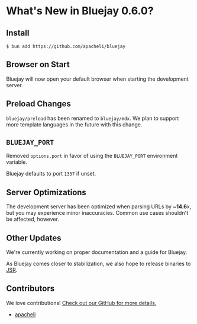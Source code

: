
# What's New in Bluejay 0.6.0?

## Install

```
$ bun add https://github.com/apacheli/bluejay
```

## Browser on Start

Bluejay will now open your default browser when starting the development server.

## Preload Changes

`bluejay/preload` has been renamed to `bluejay/mdx`. We plan to support more template languages in the future with this change.

## `BLUEJAY_PORT`

Removed `options.port` in favor of using the `BLUEJAY_PORT` environment variable.

Bluejay defaults to port `1337` if unset.

## Server Optimizations

The development server has been optimized when parsing URLs by ~**14.6**x, but you may experience minor inaccuracies. Common use cases shouldn't be affected, however.

## Other Updates

We're currently working on proper documentation and a guide for Bluejay.

As Bluejay comes closer to stabilization, we also hope to release binaries to [JSR](https://jsr.io/).

## Contributors

We love contributions! [Check out our GitHub for more details.](https://github.com/apacheli/bluejay)

- [apacheli](https://github.com/apacheli)
